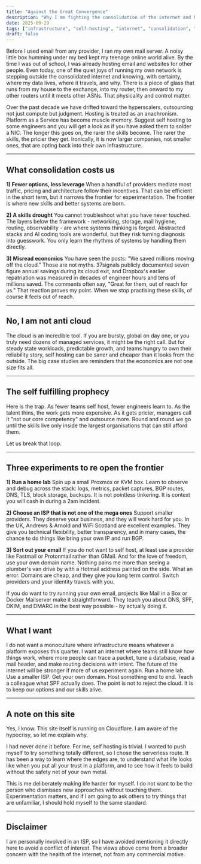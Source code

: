 ```yaml
---
title: "Against the Great Convergence"
description: "Why I am fighting the consolidation of the internet and how you can too"
date: 2025-09-29
tags: ["infrastructure", "self-hosting", "internet", "consolidation", "cloud", "skills"]
draft: false
---
```


Before I used email from any provider, I ran my own mail server. A noisy little box humming under my bed kept my teenage online world alive. By the time I was out of school, I was already hosting email and websites for other people. Even today, one of the quiet joys of running my own network is stepping outside the consolidated internet and knowing, with certainty, where my data lives, where it travels, and why. There is a piece of glass that runs from my house to the exchange, into my router, then onward to my other routers until it meets other ASNs. That physicality and control matter.

Over the past decade we have drifted toward the hyperscalers, outsourcing not just compute but judgment. Hosting is treated as an anachronism. Platform as a Service has become muscle memory. Suggest self hosting to some engineers and you will get a look as if you have asked them to solder a NIC. The longer this goes on, the rarer the skills become. The rarer the skills, the pricier they get. Ironically, it is now larger companies, not smaller ones, that are opting back into their own infrastructure.

---

## What consolidation costs us

**1) Fewer options, less leverage**
When a handful of providers mediate most traffic, pricing and architecture follow their incentives. That can be efficient in the short term, but it narrows the frontier for experimentation. The frontier is where new skills and better systems are born.

**2) A skills drought**
You cannot troubleshoot what you have never touched. The layers below the framework - networking, storage, mail hygiene, routing, observability - are where systems thinking is forged. Abstracted stacks and AI coding tools are wonderful, but they risk turning diagnosis into guesswork. You only learn the rhythms of systems by handling them directly.

**3) Misread economics**
You have seen the posts: "We saved millions moving off the cloud." Those are not myths. 37signals publicly documented seven figure annual savings during its cloud exit, and Dropbox's earlier repatriation was measured in decades of engineer hours and tens of millions saved. The comments often say, "Great for them, out of reach for us." That reaction proves my point. When we stop practising these skills, of course it feels out of reach.

---

## No, I am not anti cloud

The cloud is an incredible tool. If you are bursty, global on day one, or you truly need dozens of managed services, it might be the right call. But for steady state workloads, predictable growth, and teams hungry to own their reliability story, self hosting can be saner and cheaper than it looks from the outside. The big case studies are reminders that the economics are not one size fits all.

---

## The self fulfilling prophecy

Here is the trap. As fewer teams self host, fewer engineers learn to. As the talent thins, the work gets more expensive. As it gets pricier, managers call it "not our core competency" and outsource more. Round and round we go until the skills live only inside the largest organisations that can still afford them.

Let us break that loop.

---

## Three experiments to re open the frontier

**1) Run a home lab**
Spin up a small Proxmox or KVM box. Learn to observe and debug across the stack: logs, metrics, packet captures, BGP routes, DNS, TLS, block storage, backups. It is not pointless tinkering. It is context you will cash in during a 2am incident.

**2) Choose an ISP that is not one of the mega ones**
Support smaller providers. They deserve your business, and they will work hard for you. In the UK, Andrews & Arnold and WiFi Scotland are excellent examples. They give you technical flexibility, better transparency, and in many cases, the chance to do things like bring your own IP and run BGP.

**3) Sort out your email**
If you do not want to self host, at least use a provider like Fastmail or Protonmail rather than GMail. And for the love of freedom, use your own domain name. Nothing pains me more than seeing a plumber's van drive by with a Hotmail address painted on the side. What an error. Domains are cheap, and they give you long term control. Switch providers and your identity travels with you.

If you do want to try running your own email, projects like Mail in a Box or Docker Mailserver make it straightforward. They teach you about DNS, SPF, DKIM, and DMARC in the best way possible - by actually doing it.

---

## What I want

I do not want a monoculture where infrastructure means whatever a platform exposes this quarter. I want an internet where teams still know how things work, where more people can trace a packet, tune a database, read a mail header, and make routing decisions with intent. The future of the internet will be stronger if more of us experiment again. Run a home lab. Use a smaller ISP. Get your own domain. Host something end to end. Teach a colleague what SPF actually does. The point is not to reject the cloud. It is to keep our options and our skills alive.

---

## A note on this site

Yes, I know. This site itself is running on Cloudflare. I am aware of the hypocrisy, so let me explain why.

I had never done it before. For me, self hosting is trivial. I wanted to push myself to try something totally different, so I chose the serverless route. It has been a way to learn where the edges are, to understand what life looks like when you put all your trust in a platform, and to see how it feels to build without the safety net of your own metal.

This is me deliberately making life harder for myself. I do not want to be the person who dismisses new approaches without touching them. Experimentation matters, and if I am going to ask others to try things that are unfamiliar, I should hold myself to the same standard.

---

## Disclaimer

I am personally involved in an ISP, so I have avoided mentioning it directly here to avoid a conflict of interest. The views above come from a broader concern with the health of the internet, not from any commercial motive.
